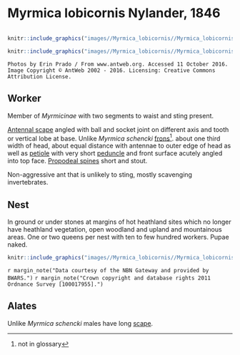 # **Myrmica lobicornis** Nylander, 1846

```marginfigure
```

```r
knitr::include_graphics("images//Myrmica_lobicornis//Myrmica_lobicornis_head.jpg")
```

```r
knitr::include_graphics("images//Myrmica_lobicornis//Myrmica_lobicornis_side.jpg")
```

```block
Photos by Erin Prado / From www.antweb.org. Accessed 11 October 2016.
Image Copyright © AntWeb 2002 - 2016. Licensing: Creative Commons Attribution License.
```

## Worker
Member of *Myrmicinae* with two segments to waist and sting present.

[Antennal scape](#glossary) angled with ball and socket joint on different axis and tooth or vertical lobe at base. Unlike *Myrmica schencki* [frons](#glossary)^[not in glossary]. about one third width of head, about equal distance with antennae to outer edge of head as well as [petiole](#glossary) with very short [peduncle](#glossary) and front surface acutely angled into top face. [Propodeal spines](#glossary) short and stout.

Non-aggressive ant that is unlikely to sting, mostly scavenging invertebrates.

## Nest
In ground or under stones at margins of hot heathland sites which no longer have heathland vegetation, open woodland and upland and mountainous areas. One or two queens per nest with ten to few hundred workers. Pupae naked. 

```r
knitr::include_graphics("images//Myrmica_lobicornis//Myrmica_lobicornis_map.png")
```
`r margin_note("Data courtesy of the NBN Gateway and provided by BWARS.")`
`r margin_note("Crown copyright and database rights 2011 Ordnance Survey [100017955].")`

## Alates
Unlike *Myrmica schencki* males have long [scape](#glossary).

\pagebreak